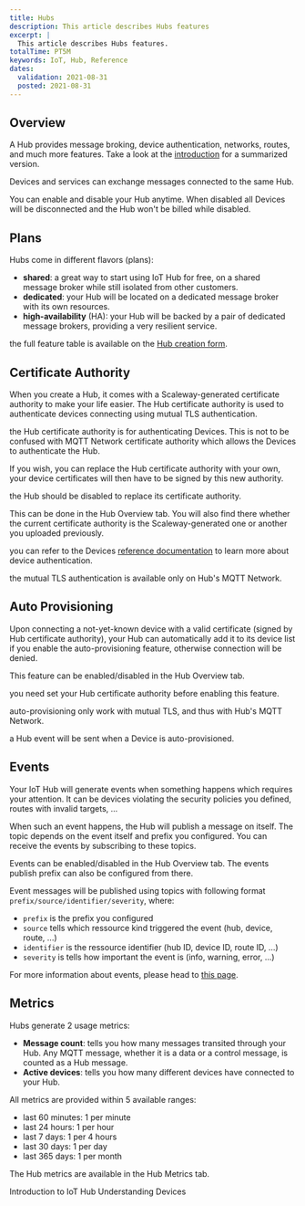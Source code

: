 ```yaml
---
title: Hubs
description: This article describes Hubs features
excerpt: |
  This article describes Hubs features.
totalTime: PT5M
keywords: IoT, Hub, Reference
dates:
  validation: 2021-08-31
  posted: 2021-08-31
---
```

## Overview

A Hub provides message broking, device authentication, networks, routes, and much more features. Take a look at the [introduction](/iot/iot-hub/introduction/) for a summarized version.

Devices and services can exchange messages connected to the same Hub.

You can enable and disable your Hub anytime. When disabled all Devices will be disconnected and the Hub won't be billed while disabled.

## Plans

Hubs come in different flavors (plans):
- **shared**: a great way to start using IoT Hub for free, on a shared message broker while still isolated from other customers.
- **dedicated**: your Hub will be located on a dedicated message broker with its own resources.
- **high-availability** (HA): your Hub will be backed by a pair of dedicated message brokers, providing a very resilient service.

<Message type="note">

the full feature table is available on the [Hub creation form](https://console.scaleway.com/iot-hub/hubs/create).

</Message>

## Certificate Authority

When you create a Hub, it comes with a Scaleway-generated certificate authority to make your life easier. The Hub certificate authority is used to authenticate devices connecting using mutual TLS authentication.

<Message type="note">

the Hub certificate authority is for authenticating Devices. This is not to be confused with MQTT Network certificate authority which allows the Devices to authenticate the Hub.

</Message>

If you wish, you can replace the Hub certificate authority with your own, your device certificates will then have to be signed by this new authority.

<Message type="note">

the Hub should be disabled to replace its certificate authority.

</Message>

This can be done in the Hub Overview tab. You will also find there whether the current certificate authority is the Scaleway-generated one or another you uploaded previously.

<Message type="note">

you can refer to the Devices [reference documentation](/iot/iot-hub/reference-content/devices/) to learn more about device authentication.

</Message>

<Message type="requirement">

the mutual TLS authentication is available only on Hub's MQTT Network.

</Message>

## Auto Provisioning

Upon connecting a not-yet-known device with a valid certificate (signed by Hub certificate authority), your Hub can automatically add it to its device list if you enable the auto-provisioning feature, otherwise connection will be denied.

This feature can be enabled/disabled in the Hub Overview tab.

<Message type="requirement">

you need set your Hub certificate authority before enabling this feature.

</Message>

<Message type="requirement">

auto-provisioning only work with mutual TLS, and thus with Hub's MQTT Network.

</Message>

<Message type="note">

a Hub event will be sent when a Device is auto-provisioned.

</Message>

## Events

Your IoT Hub will generate events when something happens which requires your attention. It can be devices violating the security policies you defined, routes with invalid targets, ...

When such an event happens, the Hub will publish a message on itself. The topic depends on the event itself and prefix you configured. You can receive the events by subscribing to these topics.

Events can be enabled/disabled in the Hub Overview tab. The events publish prefix can also be configured from there.

Event messages will be published using topics with following format `prefix/source/identifier/severity`, where:
- `prefix` is the prefix you configured
- `source` tells which ressource kind triggered the event (hub, device, route, ...)
- `identifier` is the ressource identifier (hub ID, device ID, route ID, ...)
- `severity` is tells how important the event is (info, warning, error, ...)

For more information about events, please head to [this page](/iot/iot-hub/how-to/understand-event-messages).

## Metrics

Hubs generate 2 usage metrics:
- **Message count**: tells you how many messages transited through your Hub. Any MQTT message, whether it is a data or a control message, is counted as a Hub message.
- **Active devices**: tells you how many different devices have connected to your Hub.

All metrics are provided within 5 available ranges:
- last 60 minutes: 1 per minute
- last 24 hours: 1 per hour
- last 7 days: 1 per 4 hours
- last 30 days: 1 per day
- last 365 days: 1 per month

The Hub metrics are available in the Hub Metrics tab.

<Navigation title="See Also">
  <PreviousButton to="/iot/iot-hub/introduction/">Introduction to IoT Hub</PreviousButton>
  <NextButton to="/iot/iot-hub/reference-content/devices/">Understanding Devices</NextButton>
</Navigation>

